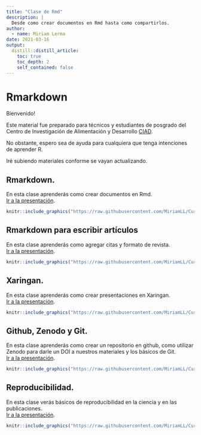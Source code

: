 ```yaml
---
title: "Clase de Rmd"
description: |
  Desde como crear documentos en Rmd hasta como compartirlos. 
author:
  - name: Miriam Lerma
date: 2021-03-16
output:
  distill::distill_article:
    toc: true
    toc_depth: 2
    self_contained: false
---
```


# Rmarkdown

Bienvenido!  

Este material fue preparado para técnicos y estudiantes de posgrado del Centro de Investigación de Alimentación y Desarrollo [CIAD](https://www.ciad.mx/).

No obstante, espero sea de ayuda para cualquiera que tenga intenciones de aprender R.

Iré subiendo materiales conforme se vayan actualizando.

## Rmarkdown.
En esta clase aprenderás como crear documentos en Rmd. <br>[Ir a la presentación](https://miriamll.github.io/Curso_CIAD/Rmd-Parte1).  

```r
knitr::include_graphics("https://raw.githubusercontent.com/MiriamLL/Curso_CIAD/main/Figuras/Clase09.png")
```

## Rmarkdown para escribir artículos
En esta clase aprenderás como agregar citas y formato de revista. <br>[Ir a la presentación](https://miriamll.github.io/Curso_CIAD/Rmd-Parte2).  

```r
knitr::include_graphics("https://raw.githubusercontent.com/MiriamLL/Curso_CIAD/main/Figuras/Clase10.png")
```

## Xaringan.
En esta clase aprenderás como crear presentaciones en Xaringan. <br>[Ir a la presentación](https://miriamll.github.io/Curso_CIAD/Xaringan-Parte1).  

```r
knitr::include_graphics("https://raw.githubusercontent.com/MiriamLL/Curso_CIAD/main/Figuras/Clase11.png")
```

## Github, Zenodo y Git.
En esta clase aprenderás como crear un repositorio en github, como utilizar Zenodo para darle un DOI a nuestros materiales y los básicos de Git. <br>[Ir a la presentación](https://miriamll.github.io/Curso_CIAD/GitGithubZenodo#1).  

```r
knitr::include_graphics("https://raw.githubusercontent.com/MiriamLL/Curso_CIAD/main/Figuras/Clase12.png")
```


## Reproducibilidad.
En esta clase verás básicos de reproducibilidad en la ciencia y en las publicaciones. <br>[Ir a la presentación](https://miriamll.github.io/Curso_CIAD/Repro#1).  

```r
knitr::include_graphics("https://raw.githubusercontent.com/MiriamLL/Curso_CIAD/main/Figuras/Clase13.png")
```
